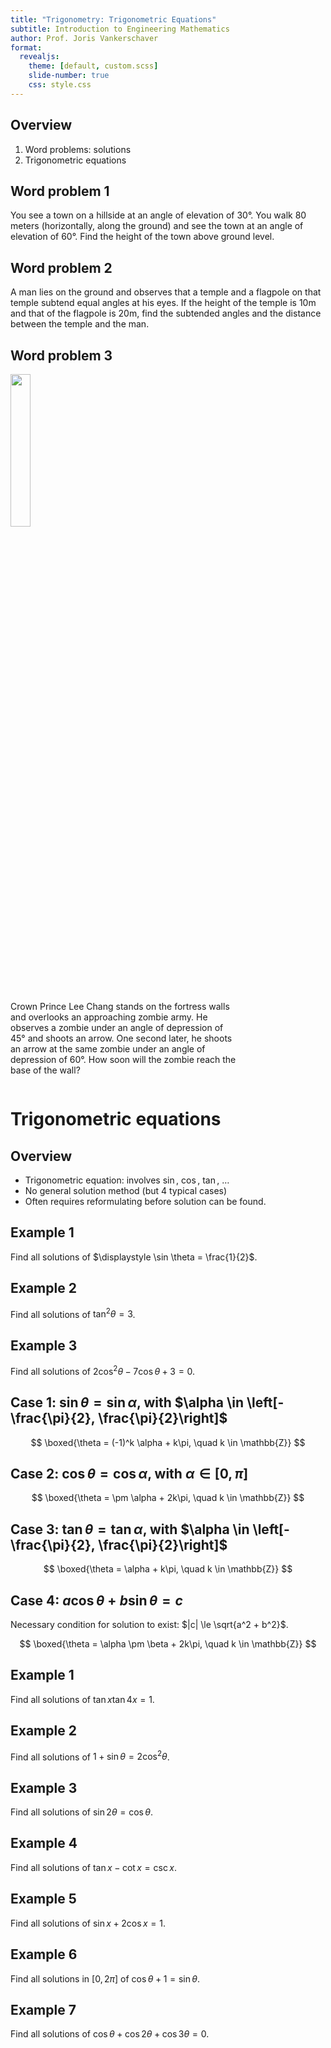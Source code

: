 ```yaml
---
title: "Trigonometry: Trigonometric Equations"
subtitle: Introduction to Engineering Mathematics
author: Prof. Joris Vankerschaver
format:
  revealjs:
    theme: [default, custom.scss]
    slide-number: true
    css: style.css
---
```


## Overview

1. Word problems: solutions
2. Trigonometric equations

## Word problem 1 {.smaller}

You see a town on a hillside at an angle of elevation of 30°. You walk 80 meters (horizontally, along the ground) and see the town at an angle of elevation of 60°. Find the height of the town above ground level.

## Word problem 2 {.smaller}

A man lies on the ground and observes that a temple and a flagpole on that temple subtend equal angles at his eyes. If the height of the temple is 10m and that of the flagpole is 20m, find the subtended angles and the distance between the temple and the man.

## Word problem 3 {.smaller}

![](./images/01-trigonometry/crown-prince.png){.absolute top=25 right=0 width="25%"}

:::: {.columns }
::: {.column width="75%"}
Crown Prince Lee Chang stands on the fortress walls and overlooks an approaching zombie army. He observes a zombie under an angle of depression of 45° and shoots an arrow. One second later, he shoots an arrow at the same zombie under an angle of depression of 60°. How soon will the zombie reach the base of the wall?
:::
::: {.column width="25%"}
:::
::::

# Trigonometric equations

## Overview

- Trigonometric equation: involves $\sin$, $\cos$, $\tan$, ...
- No general solution method (but 4 typical cases)
- Often requires reformulating before solution can be found.

## Example 1

Find all solutions of $\displaystyle \sin \theta = \frac{1}{2}$.

## Example 2

Find all solutions of $\displaystyle \tan^2 \theta = 3$.

## Example 3

Find all solutions of $2 \cos^2\theta - 7 \cos \theta + 3 = 0$.

## Case 1: $\sin \theta = \sin \alpha$, with $\alpha \in \left[-\frac{\pi}{2}, \frac{\pi}{2}\right]$

$$
    \boxed{\theta = (-1)^k \alpha + k\pi, \quad k \in \mathbb{Z}}
$$

## Case 2: $\cos \theta = \cos \alpha$, with $\alpha \in [0, \pi]$

$$
    \boxed{\theta = \pm \alpha + 2k\pi, \quad k \in \mathbb{Z}}
$$

## Case 3: $\tan \theta = \tan \alpha$, with $\alpha \in \left[-\frac{\pi}{2}, \frac{\pi}{2}\right]$

$$
    \boxed{\theta = \alpha + k\pi, \quad k \in \mathbb{Z}}
$$

## Case 4: $a \cos \theta + b \sin \theta = c$

Necessary condition for solution to exist: $|c| \le \sqrt{a^2 + b^2}$.

$$
    \boxed{\theta = \alpha \pm \beta + 2k\pi, \quad k \in \mathbb{Z}}
$$


## Example 1

Find all solutions of $\tan x \tan 4x = 1$.

## Example 2

Find all solutions of $1 + \sin \theta = 2 \cos^2 \theta$.

## Example 3

Find all solutions of $\sin 2\theta = \cos \theta$.

## Example 4

Find all solutions of $\tan x - \cot x = \csc x$.

## Example 5

Find all solutions of $\sin x + 2 \cos x = 1$.

## Example 6

Find all solutions in $[0, 2\pi]$ of $\cos \theta + 1 = \sin \theta$.

## Example 7

Find all solutions of $\cos \theta + \cos 2 \theta + \cos 3 \theta = 0$.

